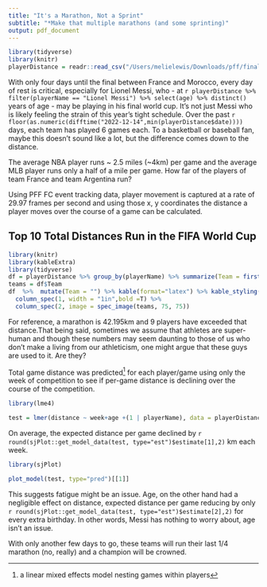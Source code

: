 ```yaml
---
title: "It's a Marathon, Not a Sprint"
subtitle: "*Make that multiple marathons (and some sprinting)"
output: pdf_document
---
```


```r
library(tidyverse)
library(knitr)
playerDistance = readr::read_csv("/Users/melielewis/Downloads/pff/final.csv")

```

With only four days until the final between France and Morocco, every day of rest is critical, especially for Lionel Messi, who - at  `r playerDistance %>% filter(playerName == "Lionel Messi") %>% select(age) %>% distinct()` years of age - may be playing in his final world cup. It's not just Messi who is likely feeling the strain of this year's tight schedule. Over the past `r floor(as.numeric(difftime("2022-12-14",min(playerDistance$date))))` days, each team has played 6 games each. To a basketball or baseball fan, maybe this doesn't sound like a lot, but the difference comes down to the distance.

The average NBA player runs ~ 2.5 miles (~4km) per game and the average MLB player runs only a half of a mile per game. How far of the players of team France and team Argentina run?

Using PFF FC event tracking data, player movement is captured at a rate of 29.97 frames per second and using those x, y coordinates the distance a player moves over the course of a game can be calculated. 

## Top 10 Total Distances Run in the FIFA World Cup

```r
library(knitr)
library(kableExtra)
library(tidyverse)
df = playerDistance %>% group_by(playerName) %>% summarize(Team = first(team),distance = round(sum(distance)/1000,2),avg_distance = round(mean(distance)/n_distinct(gameId),2),   Age = first(age)) %>% arrange(desc(distance)) %>% ungroup() %>% head(n=10) %>% rename(Player = playerName,`Distance (km)` = distance, `Avg Distance per Game (km)` = avg_distance) %>% mutate(Team =ifelse(Team=="Argentina", "/Users/melielewis/Downloads/pff/argentina.png","/Users/melielewis/Downloads/pff/france.png"))
teams = df$Team
df  %>%  mutate(Team = "") %>% kable(format="latex") %>% kable_styling(full_width = T) %>% 
  column_spec(1, width = "1in",bold =T) %>%
  column_spec(2, image = spec_image(teams, 75, 75))
```
For reference, a marathon is 42.195km and 9 players have exceeded that distance.That being said, sometimes we assume that athletes are super-human and though these numbers may seem daunting to those of us who don't make a living from our athleticism, one might argue that these guys are used to it. Are they?

Total game distance was predicted^[a linear mixed effects model nesting games within players] for each player/game using only the week of competition to see if per-game distance is declining over the course of the competition. 

```r
library(lme4)

test = lmer(distance ~ week+age +(1 | playerName), data = playerDistance)

```

On average, the expected distance per game declined by `r round(sjPlot::get_model_data(test, type="est")$estimate[1],2)` km each week. 

```r
library(sjPlot)

plot_model(test, type="pred")[[1]]

```

This suggests fatigue might be an issue. Age, on the other hand had a negligible effect on distance, expected distance per game reducing by only `r round(sjPlot::get_model_data(test, type="est")$estimate[2],2)` for every extra birthday. In other words, Messi has nothing to worry about, age isn't an issue.

With only another few days to go, these teams will run their last 1/4 marathon (no, really) and a champion will be crowned.
